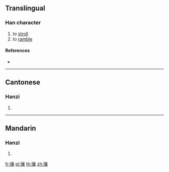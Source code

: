 ==Translingual==

===Han character===
{{Han char|rn=60|rad=彳|as=17|sn=20|four=20232|canj=HOYRV|ids=⿰彳襄}}

# to [[stroll]]
# to [[ramble]]

====References====
* {{Han ref|kx=0372.200|dkj=10287|dj=0699.370|hdz=20851.170|uh=5FC0|ud=24512|bh=F448|bd=62536}}

----

==Cantonese==

===Hanzi===
{{yue-hanzi|jyut=[[soeng1]]|y=seung1}}

# {{defn|lang=yue|sort=彳17}}

----

==Mandarin==

===Hanzi===
{{cmn-hanzi|pin=[[xiāng]] ([[xiang1]])|wg=hsiang<sup>1</sup>}}

# {{defn|lang=cmn|sort=彳17}}

[[fr:忀]]
[[pl:忀]]
[[th:忀]]
[[zh:忀]]